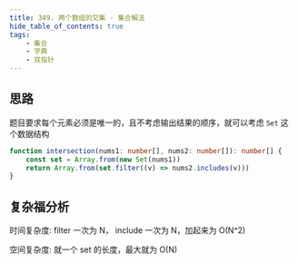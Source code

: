 ```yaml
---
title: 349. 两个数组的交集 - 集合解法
hide_table_of_contents: true
tags:
    - 集合
    - 字典
    - 双指针
---
```



## 思路

题目要求每个元素必须是唯一的，且不考虑输出结果的顺序，就可以考虑 `Set` 这个数据结构

```ts
function intersection(nums1: number[], nums2: number[]): number[] {
    const set = Array.from(new Set(nums1))
    return Array.from(set.filter((v) => nums2.includes(v)))
}
```

## 复杂福分析

时间复杂度: filter 一次为 N， include 一次为 N，加起来为 O(N^2)

空间复杂度: 就一个 set 的长度，最大就为 O(N)
